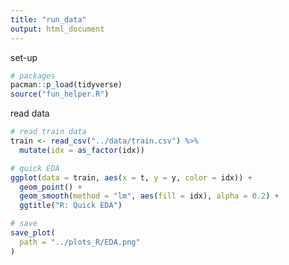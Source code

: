 ```yaml
---
title: "run_data"
output: html_document
---
```


set-up

```r

# packages
pacman::p_load(tidyverse)
source("fun_helper.R")

```

read data

```r

# read train data
train <- read_csv("../data/train.csv") %>%
  mutate(idx = as_factor(idx))

```

```r

# quick EDA
ggplot(data = train, aes(x = t, y = y, color = idx)) +
  geom_point() + 
  geom_smooth(method = "lm", aes(fill = idx), alpha = 0.2) + 
  ggtitle("R: Quick EDA")

# save 
save_plot(
  path = "../plots_R/EDA.png"
)

```

